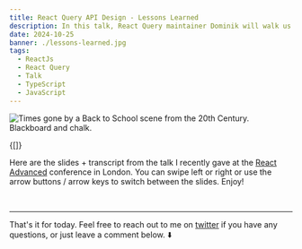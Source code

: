 ```yaml
---
title: React Query API Design - Lessons Learned
description: In this talk, React Query maintainer Dominik will walk us through some of the API design choices that were made in React Query to get to that DX. You'll hear stories about things that went well, but also about tradeoffs and mistakes that were made, and what lessons we can all learn from those.
date: 2024-10-25
banner: ./lessons-learned.jpg
tags:
  - ReactJs
  - React Query
  - Talk
  - TypeScript
  - JavaScript
---
```



<img
  src="./lessons-learned.jpg"
  alt="Times gone by a Back to School scene from the 20th Century. Blackboard and chalk."
/>

<RqToc id="react-query-api-design-lessons-learned" />

<Translations>{[]}</Translations>

Here are the slides + transcript from the talk I recently gave at the [React Advanced](https://reactadvanced.com/) conference in London. You can swipe left or right or use the arrow buttons / arrow keys to switch between the slides. Enjoy!

<br />

<Presentation />

---

That's it for today. Feel free to reach out to me on [twitter](https://twitter.com/tkdodo)
if you have any questions, or just leave a comment below. ⬇️

<Comments />
